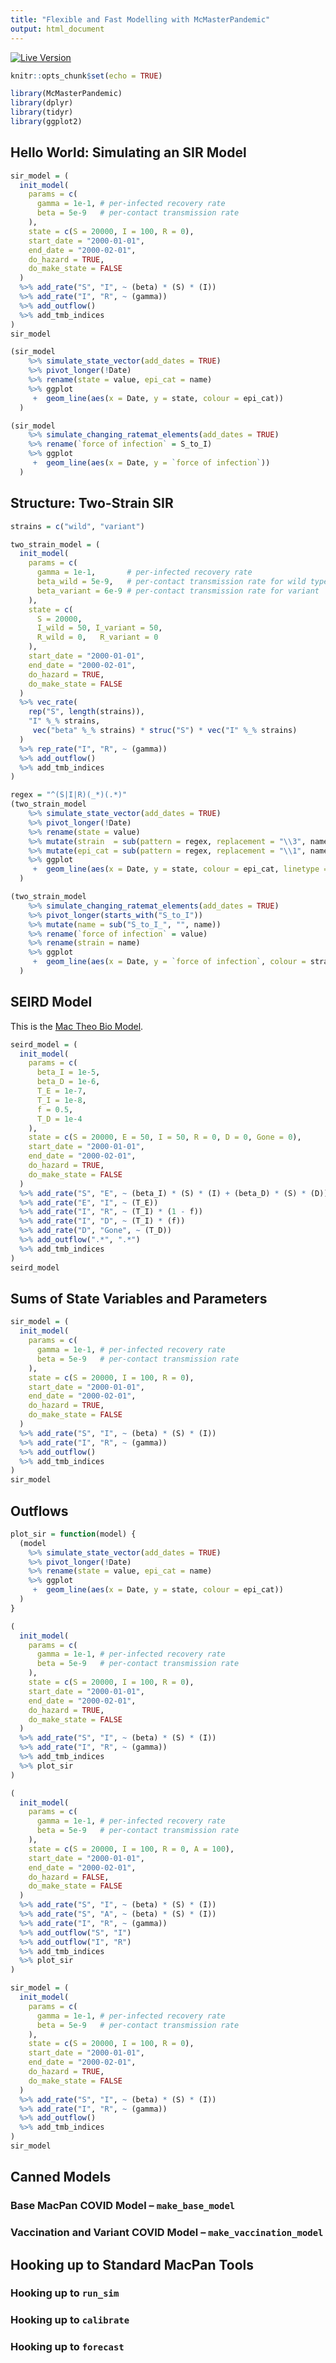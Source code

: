 ```yaml
---
title: "Flexible and Fast Modelling with McMasterPandemic"
output: html_document
---
```


[![Live
Version](https://img.shields.io/static/v1.svg?label=Updated&message=`r Sys.Date()`&color=blue)](https://canmod.net/misc/flex_intro)

```r
knitr::opts_chunk$set(echo = TRUE)
```

```r
library(McMasterPandemic)
library(dplyr)
library(tidyr)
library(ggplot2)
```

## Hello World: Simulating an SIR Model

```r
sir_model = (
  init_model(
    params = c(
      gamma = 1e-1, # per-infected recovery rate
      beta = 5e-9   # per-contact transmission rate
    ),
    state = c(S = 20000, I = 100, R = 0),
    start_date = "2000-01-01",
    end_date = "2000-02-01",
    do_hazard = TRUE,
    do_make_state = FALSE
  )
  %>% add_rate("S", "I", ~ (beta) * (S) * (I))
  %>% add_rate("I", "R", ~ (gamma))
  %>% add_outflow()
  %>% add_tmb_indices
)
sir_model
```

```r
(sir_model
    %>% simulate_state_vector(add_dates = TRUE)
    %>% pivot_longer(!Date)
    %>% rename(state = value, epi_cat = name)
    %>% ggplot
     +  geom_line(aes(x = Date, y = state, colour = epi_cat))
  )
```

```r
(sir_model
    %>% simulate_changing_ratemat_elements(add_dates = TRUE)
    %>% rename(`force of infection` = S_to_I)
    %>% ggplot
     +  geom_line(aes(x = Date, y = `force of infection`))
  )
```

## Structure: Two-Strain SIR

```r

strains = c("wild", "variant")

two_strain_model = (
  init_model(
    params = c(
      gamma = 1e-1,       # per-infected recovery rate
      beta_wild = 5e-9,   # per-contact transmission rate for wild type
      beta_variant = 6e-9 # per-contact transmission rate for variant
    ),
    state = c(
      S = 20000, 
      I_wild = 50, I_variant = 50,
      R_wild = 0,   R_variant = 0
    ),
    start_date = "2000-01-01",
    end_date = "2000-02-01",
    do_hazard = TRUE,
    do_make_state = FALSE
  )
  %>% vec_rate(
    rep("S", length(strains)),
    "I" %_% strains, 
     vec("beta" %_% strains) * struc("S") * vec("I" %_% strains)
  )
  %>% rep_rate("I", "R", ~ (gamma))
  %>% add_outflow()
  %>% add_tmb_indices
)
```

```r
regex = "^(S|I|R)(_*)(.*)"
(two_strain_model
    %>% simulate_state_vector(add_dates = TRUE)
    %>% pivot_longer(!Date)
    %>% rename(state = value)
    %>% mutate(strain  = sub(pattern = regex, replacement = "\\3", name))
    %>% mutate(epi_cat = sub(pattern = regex, replacement = "\\1", name))
    %>% ggplot
     +  geom_line(aes(x = Date, y = state, colour = epi_cat, linetype = strain))
  )
```

```r
(two_strain_model
    %>% simulate_changing_ratemat_elements(add_dates = TRUE)
    %>% pivot_longer(starts_with("S_to_I"))
    %>% mutate(name = sub("S_to_I_", "", name))
    %>% rename(`force of infection` = value)
    %>% rename(strain = name)
    %>% ggplot
     +  geom_line(aes(x = Date, y = `force of infection`, colour = strain))
  )
```


## SEIRD Model

This is the [Mac Theo Bio Model](https://github.com/mac-theobio/mac-theobio.github.io/blob/master/seird.jpg).

```r
seird_model = (
  init_model(
    params = c(
      beta_I = 1e-5,
      beta_D = 1e-6,
      T_E = 1e-7,
      T_I = 1e-8,
      f = 0.5,
      T_D = 1e-4
    ),
    state = c(S = 20000, E = 50, I = 50, R = 0, D = 0, Gone = 0),
    start_date = "2000-01-01",
    end_date = "2000-02-01",
    do_hazard = TRUE,
    do_make_state = FALSE
  )
  %>% add_rate("S", "E", ~ (beta_I) * (S) * (I) + (beta_D) * (S) * (D))
  %>% add_rate("E", "I", ~ (T_E))
  %>% add_rate("I", "R", ~ (T_I) * (1 - f))
  %>% add_rate("I", "D", ~ (T_I) * (f))
  %>% add_rate("D", "Gone", ~ (T_D))
  %>% add_outflow(".*", ".*")
  %>% add_tmb_indices
)
seird_model
```

## Sums of State Variables and Parameters

```r
sir_model = (
  init_model(
    params = c(
      gamma = 1e-1, # per-infected recovery rate
      beta = 5e-9   # per-contact transmission rate
    ),
    state = c(S = 20000, I = 100, R = 0),
    start_date = "2000-01-01",
    end_date = "2000-02-01",
    do_hazard = TRUE,
    do_make_state = FALSE
  )
  %>% add_rate("S", "I", ~ (beta) * (S) * (I))
  %>% add_rate("I", "R", ~ (gamma))
  %>% add_outflow()
  %>% add_tmb_indices
)
sir_model
```

## Outflows

```r
plot_sir = function(model) {
  (model
    %>% simulate_state_vector(add_dates = TRUE)
    %>% pivot_longer(!Date)
    %>% rename(state = value, epi_cat = name)
    %>% ggplot
     +  geom_line(aes(x = Date, y = state, colour = epi_cat))
  )
}
```

```r
(
  init_model(
    params = c(
      gamma = 1e-1, # per-infected recovery rate
      beta = 5e-9   # per-contact transmission rate
    ),
    state = c(S = 20000, I = 100, R = 0),
    start_date = "2000-01-01",
    end_date = "2000-02-01",
    do_hazard = TRUE,
    do_make_state = FALSE
  )
  %>% add_rate("S", "I", ~ (beta) * (S) * (I))
  %>% add_rate("I", "R", ~ (gamma))
  %>% add_tmb_indices
  %>% plot_sir
)
```

```r
(
  init_model(
    params = c(
      gamma = 1e-1, # per-infected recovery rate
      beta = 5e-9   # per-contact transmission rate
    ),
    state = c(S = 20000, I = 100, R = 0, A = 100),
    start_date = "2000-01-01",
    end_date = "2000-02-01",
    do_hazard = FALSE,
    do_make_state = FALSE
  )
  %>% add_rate("S", "I", ~ (beta) * (S) * (I))
  %>% add_rate("S", "A", ~ (beta) * (S) * (I))
  %>% add_rate("I", "R", ~ (gamma))
  %>% add_outflow("S", "I")
  %>% add_outflow("I", "R")
  %>% add_tmb_indices
  %>% plot_sir
)
```

```r
sir_model = (
  init_model(
    params = c(
      gamma = 1e-1, # per-infected recovery rate
      beta = 5e-9   # per-contact transmission rate
    ),
    state = c(S = 20000, I = 100, R = 0),
    start_date = "2000-01-01",
    end_date = "2000-02-01",
    do_hazard = TRUE,
    do_make_state = FALSE
  )
  %>% add_rate("S", "I", ~ (beta) * (S) * (I))
  %>% add_rate("I", "R", ~ (gamma))
  %>% add_outflow()
  %>% add_tmb_indices
)
sir_model
```

## Canned Models

### Base MacPan COVID Model -- `make_base_model`

### Vaccination and Variant COVID Model -- `make_vaccination_model`

## Hooking up to Standard MacPan Tools

### Hooking up to `run_sim`

### Hooking up to `calibrate`

### Hooking up to `forecast`
